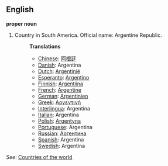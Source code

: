 ==English==

'''proper noun'''

# Country in South America. Official name: Argentine Republic.
#:'''Translations'''
#:*[[Chinese]]: [[阿根廷]]
#:*[[Danish]]: Argentina
#:*[[Dutch]]: [[Argentinië]]
#:*[[Esperanto]]: [[Argentino]]
#:*[[Finnish]]: [[Argentiina]]
#:*[[French]]: [[Argentine]]
#:*[[German]]: [[Argentinien]]
#:*[[Greek]]: [[Αργεντινή]]
#:*[[Interlingua]]: Argentina
#:*[[Italian]]: Argentina
#:*[[Polish]]: [[Argentyna]]
#:*[[Portuguese]]: Argentina
#:*[[Russian]]: [[Аргентина]]
#:*[[Spanish]]: Argentina
#:*[[Swedish]]: Argentina

''See'': [[Countries of the world]]